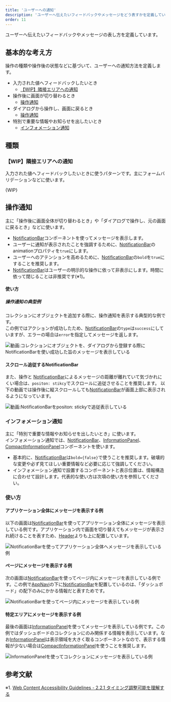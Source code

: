 ```yaml
---
title: 'ユーザーへの通知'
description: 'ユーザーへ伝えたいフィードバックやメッセージをどう表すかを定義しています。'
order: 11
---
```



ユーザーへ伝えたいフィードバックやメッセージの表し方を定義しています。


## 基本的な考え方

操作の種類や操作後の状態などに基づいて、ユーザーへの通知方法を定義します。

- 入力された値へフィードバックしたいとき
  - [【WIP】隣接エリアへの通知](#h2-1)
- 操作後に画面が切り替わるとき
  - [操作通知](#h2-2)
- ダイアログから操作し、画面に戻るとき
  - [操作通知](#h2-3)
- 特別で重要な情報やお知らせを出したいとき
  - [インフォメーション通知](#h2-4)


## 種類

### 【WIP】隣接エリアへの通知

入力された値へフィードバックしたいときに使うパターンです。主にフォームバリデーションなどに使います。

{WIP}

## 操作通知

主に「操作後に画面全体が切り替わるとき」や「ダイアログで操作し、元の画面に戻るとき」などに使います。

- [NotificationBar](/products/components/notification-bar)コンポーネントを使ってメッセージを表示します。
- ユーザーに通知が表示されたことを強調するために、[NotificationBar](/products/components/notification-bar)のanimationプロパティを`true`にします。
- ユーザーへのアテンションを高めるために、[NotificationBar](/products/components/notification-bar)の`bold`を`true`にすることを推奨します。
- [NotificationBar](/products/components/notification-bar)はユーザーの明示的な操作に依って非表示にします。時間に依って閉じることは非推奨です(※1)。

#### 使い方

##### 操作通知の典型例

コレクションにオブジェクトを追加する際に、操作通知を表示する典型的な例です。  
この例ではアクションが成功したため、[NotificationBar](/products/components/notification-bar)の`type`は`success`にしていますが、エラーの場合は`error`を指定してメッセージを返します。

![動画:コレクションにオブジェクトを、ダイアログから登録する際にNotificationBarを使い成功した旨のメッセージを表示している](./images/notification-patern/notification-patern-notificationbar.gif)

#### スクロール追従するNotificationBar

また、操作と [NotificationBar](/products/components/notification-bar)によるメッセージの距離が離れていて気づかれにくい場合は、`positon: stikcy`でスクロールに追従させることを推奨します。
以下の動画では操作後に縦スクロールしても[NotificationBar](/products/components/notification-bar)が画面上部に表示されるようになっています。

![動画:NotificationBarを`positon: sticky`で追従表示している](./images/notification-patern/notification-patern-notificationbar-sticky.gif)

### インフォメーション通知

主に「特別で重要な情報やお知らせを出したいとき」に使います。  
インフォメーション通知では、[NotificationBar](/products/components/notification-bar)、[InformationPanel](/products/components/information-panel)、[CompactInformationPanel](/products/components/information-panel)コンポーネントを使います。

- 基本的に、[NotificationBar](/products/components/notification-bar)は`bold={false}`で使うことを推奨します。破壊的な変更や必ず見てほしい重要情報など必要に応じて強調してください。
- インフォメーション通知で設置するコンポーネントと表示位置は、情報構造に合わせて設計します。代表的な使い方は次項の使い方を参照してください。

### 使い方

#### アプリケーション全体にメッセージを表示する例

以下の画面は[NotificationBar](/products/components/notification-bar)を使ってアプリケーション全体にメッセージを表示している例です。アプリケーション内で画面を切り替えてもメッセージが表示され続けることを表すため、[Header](/products/components/header)よりも上に配置しています。

![NotificationBarを使ってアプリケーション全体へメッセージを表示している例](./images/notification-patern/notification-patern-static1.png)

#### ページにメッセージを表示する例

次の画面は[NotificationBar](/products/components/notification-bar)を使ってページ内にメッセージを表示している例です。この例で[AppNavi](/products/components/app-navi)の下に[NotificationBar](/products/components/notification-bar)を配置しているのは、「ダッシュボード」の配下のみにかかる情報だと表すためです。

![NotificationBarを使ってページ内にメッセージを表示している例](./images/notification-patern/notification-patern-static2.png)

#### 特定エリアにメッセージを表示する例

最後の画面は[InformationPanel](/products/components/information-panel)を使ってメッセージを表示している例です。この例ではダッシュボードのコレクションにのみ関係する情報を表示しています。なお[InformationPanel](/products/components/information-panel)は表示領域を大きく取るコンポーネントなので、表示する情報が少ない場合は[CompactInformationPanel](/products/components/information-panel)を使うことを推奨します。

![InformationPanelを使ってコレクションにメッセージを表示している例](./images/notification-patern/notification-patern-static3.png)


## 参考文献

※1. [Web Content Accessibility Guidelines - 2.2.1 タイミング調整可能を理解する](https://waic.jp/docs/UNDERSTANDING-WCAG20/time-limits-required-behaviors.html)
